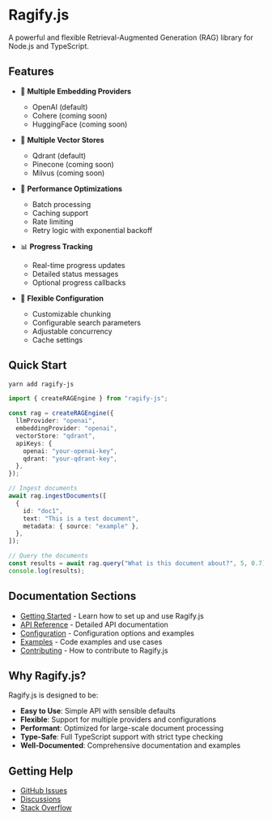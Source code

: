 # Ragify.js

A powerful and flexible Retrieval-Augmented Generation (RAG) library for Node.js and TypeScript.

## Features

- 🔄 **Multiple Embedding Providers**

  - OpenAI (default)
  - Cohere (coming soon)
  - HuggingFace (coming soon)

- 💾 **Multiple Vector Stores**

  - Qdrant (default)
  - Pinecone (coming soon)
  - Milvus (coming soon)

- 🚀 **Performance Optimizations**

  - Batch processing
  - Caching support
  - Rate limiting
  - Retry logic with exponential backoff

- 📊 **Progress Tracking**

  - Real-time progress updates
  - Detailed status messages
  - Optional progress callbacks

- 🔧 **Flexible Configuration**
  - Customizable chunking
  - Configurable search parameters
  - Adjustable concurrency
  - Cache settings

## Quick Start

```bash
yarn add ragify-js
```

```typescript
import { createRAGEngine } from "ragify-js";

const rag = createRAGEngine({
  llmProvider: "openai",
  embeddingProvider: "openai",
  vectorStore: "qdrant",
  apiKeys: {
    openai: "your-openai-key",
    qdrant: "your-qdrant-key",
  },
});

// Ingest documents
await rag.ingestDocuments([
  {
    id: "doc1",
    text: "This is a test document",
    metadata: { source: "example" },
  },
]);

// Query the documents
const results = await rag.query("What is this document about?", 5, 0.7);
console.log(results);
```

## Documentation Sections

- [Getting Started](/getting-started) - Learn how to set up and use Ragify.js
- [API Reference](/api) - Detailed API documentation
- [Configuration](/configuration) - Configuration options and examples
- [Examples](/examples) - Code examples and use cases
- [Contributing](/contributing) - How to contribute to Ragify.js

## Why Ragify.js?

Ragify.js is designed to be:

- **Easy to Use**: Simple API with sensible defaults
- **Flexible**: Support for multiple providers and configurations
- **Performant**: Optimized for large-scale document processing
- **Type-Safe**: Full TypeScript support with strict type checking
- **Well-Documented**: Comprehensive documentation and examples

## Getting Help

- [GitHub Issues](https://github.com/yourusername/ragify-js/issues)
- [Discussions](https://github.com/yourusername/ragify-js/discussions)
- [Stack Overflow](https://stackoverflow.com/questions/tagged/ragify-js)
